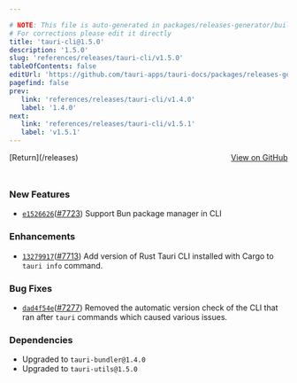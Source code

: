 ```yaml
---

# NOTE: This file is auto-generated in packages/releases-generator/build.ts
# For corrections please edit it directly
title: 'tauri-cli@1.5.0'
description: '1.5.0'
slug: 'references/releases/tauri-cli/v1.5.0'
tableOfContents: false
editUrl: 'https://github.com/tauri-apps/tauri-docs/packages/releases-generator/build.ts'
pagefind: false
prev:
   link: 'references/releases/tauri-cli/v1.4.0'
   label: '1.4.0'
next:
   link: 'references/releases/tauri-cli/v1.5.1'
   label: 'v1.5.1'
---
```


<div style="margin-bottom:3rem; display: flex; justify-content: space-between; align-items: center"><span>[Return](/releases)</span><span><a href="https://github.com/tauri-apps/tauri/releases/tag/tauri-cli-v1.5.0">View on GitHub</a></span></div>

### New Features

- [`e1526626`](https://www.github.com/tauri-apps/tauri/commit/e152662687ece7a62d383923a50751cc0dd34331)([#7723](https://www.github.com/tauri-apps/tauri/pull/7723)) Support Bun package manager in CLI

### Enhancements

- [`13279917`](https://www.github.com/tauri-apps/tauri/commit/13279917d4cae071d0ce3a686184d48af079f58a)([#7713](https://www.github.com/tauri-apps/tauri/pull/7713)) Add version of Rust Tauri CLI installed with Cargo to `tauri info` command.

### Bug Fixes

- [`dad4f54e`](https://www.github.com/tauri-apps/tauri/commit/dad4f54eec9773d2ea6233a7d9fd218741173823)([#7277](https://www.github.com/tauri-apps/tauri/pull/7277)) Removed the automatic version check of the CLI that ran after `tauri` commands which caused various issues.

### Dependencies

- Upgraded to `tauri-bundler@1.4.0`
- Upgraded to `tauri-utils@1.5.0`

